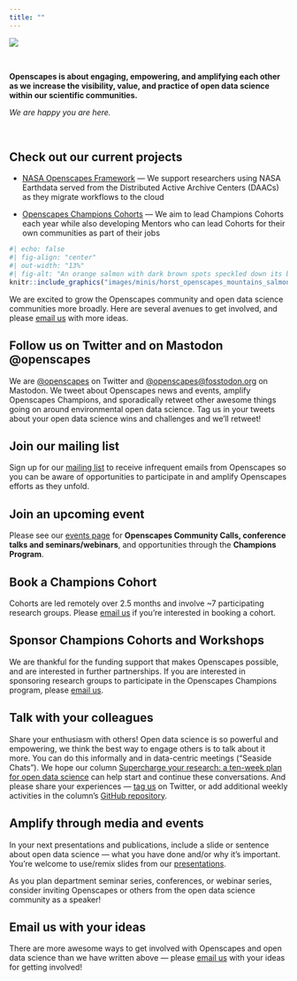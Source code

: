 ```yaml
---
title: ""
---
```


::: {.column-screen}
![](images/banner_imgs/text_banners/connect_with_us_banner.png) 

<br>

::: {.white-div}
::: {.medium-body-text .center-text}
**Openscapes is about engaging, empowering, and amplifying each other as we increase the visibility, value, and practice of open data science within our scientific communities.**
:::

::: {.medium-body-text .center-text}
*We are happy you are here.*
:::

<br>

## Check out our current projects

-   [NASA Openscapes Framework](https://nasa-openscapes.github.io/) --- We support researchers using NASA Earthdata served from the Distributed Active Archive Centers (DAACs) as they migrate workflows to the cloud

-   [Openscapes Champions Cohorts](champions_program.qmd) --- We aim to lead Champions Cohorts each year while also developing Mentors who can lead Cohorts for their own communities as part of their jobs

```r
#| echo: false
#| fig-align: "center"
#| out-width: "13%"
#| fig-alt: "An orange salmon with dark brown spots speckled down its back."
knitr::include_graphics("images/minis/horst_openscapes_mountains_salmon.png")
```

We are excited to grow the Openscapes community and open data science communities more broadly. Here are several avenues to get involved, and please [email us](mailto:hello@openscapes.org) with more ideas.

## Follow us on Twitter and on Mastodon @openscapes

We are [\@openscapes](https://twitter.com/openscapes) on Twitter and [@openscapes@fosstodon.org](https://fosstodon.org/@openscapes) on Mastodon. We tweet about Openscapes news and events, amplify Openscapes Champions, and sporadically retweet other awesome things going on around environmental open data science. Tag us in your tweets about your open data science wins and challenges and we'll retweet!

## Join our mailing list

Sign up for our [mailing list](https://docs.google.com/forms/d/e/1FAIpQLSdgVXRp3V-w94GPWkR31RUfyBl37EphdQSlCOcnyeNlf8OLWw/viewform) to receive infrequent emails from Openscapes so you can be aware of opportunities to participate in and amplify Openscapes efforts as they unfold.

## Join an upcoming event

Please see our [events page](events.qmd) for **Openscapes Community Calls, conference talks and seminars/webinars**, and opportunities through the **Champions Program**.

## Book a Champions Cohort

Cohorts are led remotely over 2.5 months and involve \~7 participating research groups. Please [email us](mailto:hello@openscapes.org) if you're interested in booking a cohort.

## Sponsor Champions Cohorts and Workshops

We are thankful for the funding support that makes Openscapes possible, and are interested in further partnerships. If you are interested in sponsoring research groups to participate in the Openscapes Champions program, please [email us](mailto:hello@openscapes.org).

## Talk with your colleagues

Share your enthusiasm with others! Open data science is so powerful and empowering, we think the best way to engage others is to talk about it more. You can do this informally and in data-centric meetings ("Seaside Chats"). We hope our column [Supercharge your research: a ten-week plan for open data science](https://www.nature.com/articles/d41586-019-03335-4) can help start and continue these conversations. And please share your experiences --- [tag us](https://twitter.com/openscapes) on Twitter, or add additional weekly activities in the column's [GitHub repository](https://github.com/Openscapes/supercharge-research).

## Amplify through media and events

In your next presentations and publications, include a slide or sentence about open data science --- what you have done and/or why it's important. You're welcome to use/remix slides from our [presentations](media.qmd).

As you plan department seminar series, conferences, or webinar series, consider inviting Openscapes or others from the open data science community as a speaker!

## Email us with your ideas

There are more awesome ways to get involved with Openscapes and open data science than we have written above --- please [email us](mailto:hello@openscapes.org) with your ideas for getting involved!
:::
:::
